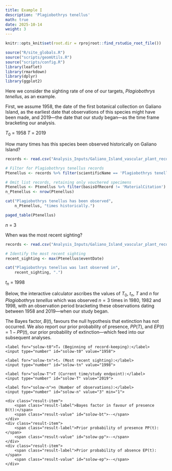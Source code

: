 ```yaml
---
title: Example I
description: 'Plagiobothrys tenellus'
math: true
date: 2025-10-14
weight: 3
---
```


```r
knitr::opts_knit$set(root.dir = rprojroot::find_rstudio_root_file())
```

```r
source("R/site_globals.R")
source("scripts/geomUtils.R")
source("scripts/config.R")
library(leaflet)
library(rmarkdown)
library(dplyr)
library(ggplot2)
```

Here we consider the sighting rate of one of our targets, *Plagiobothrys tenellus*, as an example.

First, we assume 1958, the date of the first botanical collection on Galiano Island, as the earliest date that observations of this species might have been made, and 2019—the date that our study began—as the time frame bracketing our analysis.

$T_0$ = 1958
$T$ = 2019

How many times has this species been observed historically on Galiano Island?

```r
records <- read.csv("Analysis_Inputs/Galiano_Island_vascular_plant_records_2024-10-09.csv")

# Filter for Plagiobothrys tenellus records
Ptenellus <- records %>% filter(scientificName == 'Plagiobothrys tenellus')

# Omit list records, retaining only vouchered specimens
Ptenellus <- Ptenellus %>% filter(basisOfRecord != 'MaterialCitation')
n_Ptenellus <- nrow(Ptenellus)

cat("Plagiobothrys tenellus has been observed", 
    n_Ptenellus, "times historically.")
```

```r
paged_table(Ptenellus)
```

$n$ = 3

When was the most recent sighting?

```r
records <- read.csv("Analysis_Inputs/Galiano_Island_vascular_plant_records_2024-10-09.csv")

# Identify the most recent sighting
recent_sighting <- max(Ptenellus$eventDate)

cat("Plagiobothrys tenellus was last observed in", 
    recent_sighting, ".")
```

$t_n$ = 1998


Below, the interactive calculator ascribes the values of $T_0$, $t_n$, $T$ and $n$ for _Plagiobothrys tenellus_ which was observed $n=3$ times in 1980, 1982 and 1998, with an
observation period bracketing these observations dating between 1958 and 2019—when our study began.

The Bayes factor, $B(t)$, favours the null hypothesis that extinction has not occurred. We also report our prior probability of presence, $PP(T)$, and $EP(t) = 1 - PP(t)$, our prior probability of extinction—which feed into our subsequent analyses.

<div class="solow-container">
<link rel="stylesheet" href="../../../css/solow.css">

<div class="input-group">
    <label for="solow-t0">T₀ (Beginning of record-keeping):</label>
    <input type="number" id="solow-t0" value="1958">
</div>

<div class="input-group">
    <label for="solow-tn">tₙ (Most recent sighting):</label>
    <input type="number" id="solow-tn" value="1998">
</div>

<div class="input-group">
    <label for="solow-T">T (Current time/study endpoint):</label>
    <input type="number" id="solow-T" value="2019">
</div>

<div class="input-group">
    <label for="solow-n">n (Number of observations):</label>
    <input type="number" id="solow-n" value="3" min="1">
</div>

<div class="results" id="solow-results">
    <div class="result-item">
        <span class="result-label">Bayes factor in favour of presence B(t):</span>
        <span class="result-value" id="solow-bt">--</span>
    </div>
    <div class="result-item">
        <span class="result-label">Prior probability of presence PP(t):</span>
        <span class="result-value" id="solow-pp">--</span>
    </div>
    <div class="result-item">
        <span class="result-label">Prior probability of absence EP(t):</span>
        <span class="result-value" id="solow-ep">--</span>
    </div>
</div>
</div>

</div>

<script src="../../../js/solow.js"></script>

</div>
